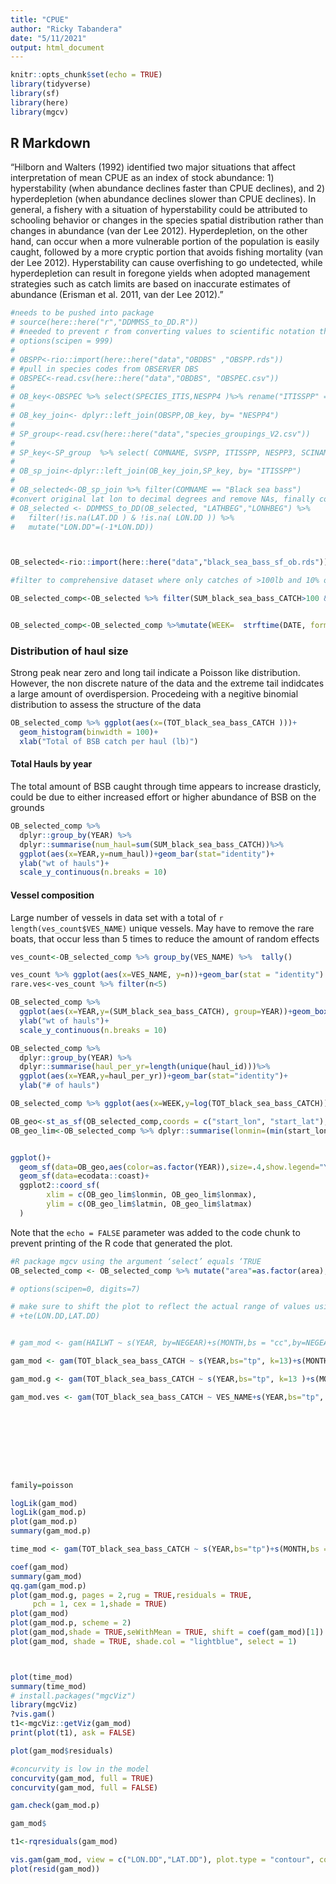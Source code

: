 ```yaml
---
title: "CPUE"
author: "Ricky Tabandera"
date: "5/11/2021"
output: html_document
---
```


```r
knitr::opts_chunk$set(echo = TRUE)
library(tidyverse)
library(sf)
library(here)
library(mgcv)
```

## R Markdown

"Hilborn and Walters (1992)
identified two major situations that affect interpretation of mean CPUE as an index of stock
abundance: 1) hyperstability (when abundance declines faster than CPUE declines), and 2)
hyperdepletion (when abundance declines slower than CPUE declines). In general, a fishery with
a situation of hyperstability could be attributed to schooling behavior or changes in the species
spatial distribution rather than changes in abundance (van der Lee 2012). Hyperdepletion, on the
other hand, can occur when a more vulnerable portion of the population is easily caught,
followed by a more cryptic portion that avoids fishing mortality (van der Lee 2012).
Hyperstability can cause overfishing to go undetected, while hyperdepletion can result in
foregone yields when adopted management strategies such as catch limits are based on
inaccurate estimates of abundance (Erisman et al. 2011, van der Lee 2012). "


```r
#needs to be pushed into package 
# source(here::here("r","DDMMSS_to_DD.R"))
# #needed to prevent r from converting values to scientific notation that breaks the script that converts degree minute second cords to decimal degree
# options(scipen = 999)
# 
# OBSPP<-rio::import(here::here("data","OBDBS" ,"OBSPP.rds"))
# #pull in species codes from OBSERVER DBS
# OBSPEC<-read.csv(here::here("data","OBDBS", "OBSPEC.csv"))
# 
# OB_key<-OBSPEC %>% select(SPECIES_ITIS,NESPP4 )%>% rename("ITISSPP" ="SPECIES_ITIS")
# 
# OB_key_join<- dplyr::left_join(OBSPP,OB_key, by= "NESPP4")
# 
# SP_group<-read.csv(here::here("data","species_groupings_V2.csv"))
# 
# SP_key<-SP_group  %>% select( COMNAME, SVSPP, ITISSPP, NESPP3, SCINAME) %>% mutate(COMNAME= stringr::str_to_sentence(COMNAME))
# 
# OB_sp_join<-dplyr::left_join(OB_key_join,SP_key, by= "ITISSPP")
# 
# OB_selected<-OB_sp_join %>% filter(COMNAME == "Black sea bass")
#convert original lat lon to decimal degrees and remove NAs, finally convery lon to negitive values 
# OB_selected <- DDMMSS_to_DD(OB_selected, "LATHBEG","LONHBEG") %>% 
#   filter(!is.na(LAT.DD ) & !is.na( LON.DD )) %>%
#   mutate("LON.DD"=(-1*LON.DD))



OB_selected<-rio::import(here::here("data","black_sea_bass_sf_ob.rds"))

#filter to comprehensive dataset where only catches of >100lb and 10% of catch are BSB

OB_selected_comp<-OB_selected %>% filter(SUM_black_sea_bass_CATCH>100 & (SUM_black_sea_bass_CATCH/TOT_CATCH)>.1)


OB_selected_comp<-OB_selected_comp %>%mutate(WEEK=  strftime(DATE, format = "%V"))


```

### Distribution of haul size

Strong peak near zero and long tail indicate a Poisson like distribution. However, the non discrete nature of the data and the extreme tail indidcates a large amount of overdispersion. Procedeing with a negitive binomial distribution to assess the structure of the data 


```r
OB_selected_comp %>% ggplot(aes(x=(TOT_black_sea_bass_CATCH )))+
  geom_histogram(binwidth = 100)+
  xlab("Total of BSB catch per haul (lb)")
```
#### Total Hauls by year
The total amount of BSB caught through time appears to increase drasticly, could be due to either increased effort or higher abundance of BSB on the grounds
```r

OB_selected_comp %>%
  dplyr::group_by(YEAR) %>%
  dplyr::summarise(num_haul=sum(SUM_black_sea_bass_CATCH))%>%
  ggplot(aes(x=YEAR,y=num_haul))+geom_bar(stat="identity")+
  ylab("wt of hauls")+
  scale_y_continuous(n.breaks = 10)
```

#### Vessel composition
Large number of vessels in data set with a total of `r length(ves_count$VES_NAME)` unique vessels. May have to remove the rare boats, that occur less than 5 times to reduce the amount of random effects
```r
ves_count<-OB_selected_comp %>% group_by(VES_NAME) %>%  tally()

ves_count %>% ggplot(aes(x=VES_NAME, y=n))+geom_bar(stat = "identity")
rare.ves<-ves_count %>% filter(n<5)

```



```r
OB_selected_comp %>%
  ggplot(aes(x=YEAR,y=(SUM_black_sea_bass_CATCH), group=YEAR))+geom_boxplot()+
  ylab("wt of hauls")+
  scale_y_continuous(n.breaks = 10)
```




```r


OB_selected_comp %>%
  dplyr::group_by(YEAR) %>%
  dplyr::summarise(haul_per_yr=length(unique(haul_id)))%>%
  ggplot(aes(x=YEAR,y=haul_per_yr))+geom_bar(stat="identity")+
  ylab("# of hauls")


```

```r
OB_selected_comp %>% ggplot(aes(x=WEEK,y=log(TOT_black_sea_bass_CATCH)))+geom_point()+facet_wrap(~(YEAR), nrow=4, ncol=4)
```




```r



OB_geo<-st_as_sf(OB_selected_comp,coords = c("start_lon", "start_lat"), crs=4269 )
OB_geo_lim<-OB_selected_comp %>% dplyr::summarise(lonmin=(min(start_lon)-1), lonmax=(max(start_lon)+1), latmin=(min(start_lat)-1), latmax=(max(start_lat)+1))


ggplot()+
  geom_sf(data=OB_geo,aes(color=as.factor(YEAR)),size=.4,show.legend="Year" )+
  geom_sf(data=ecodata::coast)+
  ggplot2::coord_sf(
        xlim = c(OB_geo_lim$lonmin, OB_geo_lim$lonmax),
        ylim = c(OB_geo_lim$latmin, OB_geo_lim$latmax)
  )

```

Note that the `echo = FALSE` parameter was added to the code chunk to prevent printing of the R code that generated the plot.

```r

#R package mgcv using the argument ‘select’ equals ‘TRUE
OB_selected_comp <- OB_selected_comp %>% mutate("area"=as.factor(area), "gear_code_obs"=as.factor(gear_code_obs), "mesh_size"=as.factor(mesh_size) )

# options(scipen=0, digits=7)

# make sure to shift the plot to reflect the actual range of values using seWithMean = TRUE, shift = coef(gam_model)[1]
# +te(LON.DD,LAT.DD)


# gam_mod <- gam(HAILWT ~ s(YEAR, by=NEGEAR)+s(MONTH,bs = "cc",by=NEGEAR),family= "quasi", data = OB_selected, method = "REML", select=TRUE)

gam_mod <- gam(TOT_black_sea_bass_CATCH ~ s(YEAR,bs="tp", k=13)+s(MONTH,bs = "cc",k=12)+te(start_lon,start_lat, bs="gp", k= 13),family= "nb", data=OB_selected_comp, method = "REML", select=TRUE)

gam_mod.g <- gam(TOT_black_sea_bass_CATCH ~ s(YEAR,bs="tp", k=13 )+s(MONTH,bs = "cc",k=12,by=gear_code_obs)+te(start_lon,start_lat, bs="gp", k= 13),family= "nb", data=OB_selected_comp, method = "REML", select=TRUE)

gam_mod.ves <- gam(TOT_black_sea_bass_CATCH ~ VES_NAME+s(YEAR,bs="tp", k=13)+s(MONTH,bs = "cc",k=12)+te(start_lon,start_lat, bs="gp", k= 13),family= "nb", data=OB_selected_comp, method = "REML", select=TRUE)









family=poisson

logLik(gam_mod)
logLik(gam_mod.p)
plot(gam_mod.p)
summary(gam_mod.p)

time_mod <- gam(TOT_black_sea_bass_CATCH ~ s(YEAR,bs="tp")+s(MONTH,bs = "cc"),family= "nb", data=OB_selected, method = "REML", select=TRUE)

coef(gam_mod)
summary(gam_mod)
qq.gam(gam_mod.p)
plot(gam_mod.g, pages = 2,rug = TRUE,residuals = TRUE,
     pch = 1, cex = 1,shade = TRUE)
plot(gam_mod)
plot(gam_mod.p, scheme = 2)
plot(gam_mod,shade = TRUE,seWithMean = TRUE, shift = coef(gam_mod)[1])
plot(gam_mod, shade = TRUE, shade.col = "lightblue", select = 1)



plot(time_mod)
summary(time_mod)
# install.packages("mgcViz")
library(mgcViz)
?vis.gam()
t1<-mgcViz::getViz(gam_mod)
print(plot(t1), ask = FALSE)

plot(gam_mod$residuals)

#concurvity is low in the model
concurvity(gam_mod, full = TRUE)
concurvity(gam_mod, full = FALSE)

gam.check(gam_mod.p)

gam_mod$

t1<-rqresiduals(gam_mod)

```





```r

vis.gam(gam_mod, view = c("LON.DD","LAT.DD"), plot.type = "contour", color = "heat", too.far = .1)
plot(resid(gam_mod))

```









